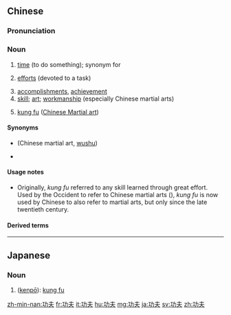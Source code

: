 ==Chinese==
{{zh-forms}}
{{wikipedia|lang=zh}}

===Pronunciation===
{{zh-pron
|m=gōngfu
|ma=Zh-gongfu.ogg
|c=gung1 fu1
|g=gung1 fu
|h=pfs=kûng-fû
|md=gĕ̤ng-hŭ/gŭng-hŭ
|md_note=gĕ̤ng-hŭ - colloquial; gŭng-hŭ - literary
|mn=kang-hu
|w=1kon vu,1kon fu
|cat=n
}}

===Noun===
{{zh-noun}}

# [[time]] (to do something); synonym for {{zh-l|工夫}}
#: {{zh-x|我 沒{méi}有 功夫{fu}。|I have no '''time'''. (I am busy)}}
#: {{zh-x|一會兒{r} 功夫{fu} 他 就 爬 上 了 一个 大 樹。|He climbed up a tall tree in no '''time'''}}
# [[efforts]] (devoted to a task)
#: {{zh-x|要 花 很 大 的 功夫{fu} 才 行。|It won't work unless one expends great '''effort'''.}}
# [[accomplishments]], [[achievement]]
# [[skill]]; [[art]]; [[workmanship]] (especially Chinese martial arts)
#: {{zh-x|那 個 演員 念 臺詞 的 功夫{fu} 不錯。|That actor's '''skill''' at reading his lines is not too shabby.}}
# [[kung fu]] ([[w:Chinese_martial_arts|Chinese Martial art]])
#: {{zh-x|這 是 ^中國 ^少林 功夫{fu} 首次 在 ^雅典 登 臺 亮相。|This was the first time that Chinese [[w:Shaolin|Shaolin]] '''kung fu''' was put on display in [[Athens]], Greece.}}

====Synonyms====
* {{zh-l|武術}} (Chinese martial art, [[wushu]])
* {{zh-l|工夫}}

====Usage notes====
* Originally, ''kung fu'' referred to any skill learned through great effort. Used by the Occident to refer to Chinese martial arts ({{zh-l|武術}}), ''kung fu'' is now used by Chinese to also refer to martial arts, but only since the late twentieth century.

====Derived terms====
{{zh-der|下功夫|功夫片|只要功夫深，鐵杵磨成針|床上功夫|抽功夫|沒的功夫|白費功夫|磨功夫|筆下功夫|箱底功夫|費功夫|頂上功夫}}

{{zh-cat|Martial arts|Elementary}}

----

==Japanese==
{{ja-kanjitab|yomi=irr|sort=かんふう}}

===Noun===
{{ja-noun|かんふう|カンフー}}

# ([[kenpō]]): [[kung fu]]

[[zh-min-nan:功夫]]
[[fr:功夫]]
[[it:功夫]]
[[hu:功夫]]
[[mg:功夫]]
[[ja:功夫]]
[[sv:功夫]]
[[zh:功夫]]